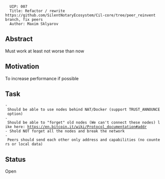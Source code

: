 <pre>
  UIP: 007
  Title: Refactor / rewrite https://github.com/SilentNotaryEcosystem/Cil-core/tree/peer_reinvent branch, fix peers
  Author: Maxim Sklyarov
</pre>


== Abstract ==

Must work at least not worse than now

== Motivation ==

To increase performance if possible

== Task ==

 - Should be able to use nodes behind NAT/Docker (support TRUST_ANNOUNCE option)
 - Should be able to "forget" old nodes (We can't connect these nodes) like here: https://en.bitcoin.it/wiki/Protocol_documentation#addr
 - Shold NOT forget all the nodes and break the network
 - Peers should send each other only address and capabilities (no counters or local data)

== Status == 

Open
